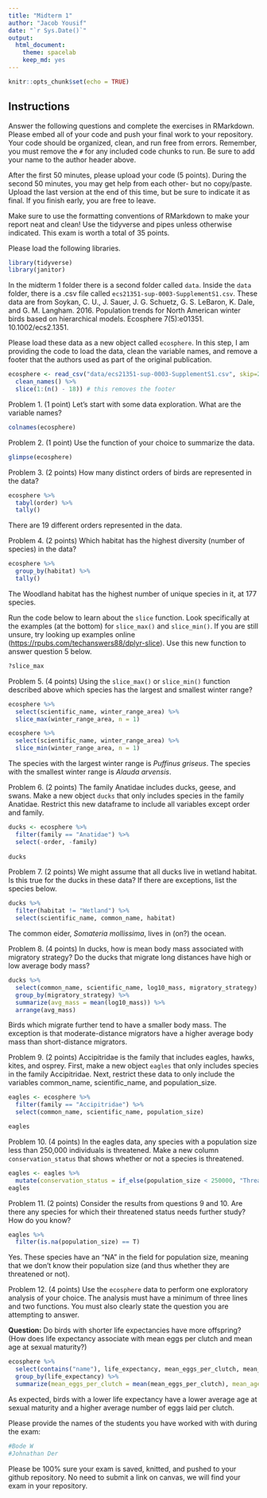 ```yaml
---
title: "Midterm 1"
author: "Jacob Yousif"
date: "`r Sys.Date()`"
output:
  html_document: 
    theme: spacelab
    keep_md: yes
---
```


```r
knitr::opts_chunk$set(echo = TRUE)
```

## Instructions

Answer the following questions and complete the exercises in RMarkdown. Please embed all of your code and push your final work to your repository. Your code should be organized, clean, and run free from errors. Remember, you must remove the `#` for any included code chunks to run. Be sure to add your name to the author header above.

After the first 50 minutes, please upload your code (5 points). During the second 50 minutes, you may get help from each other- but no copy/paste. Upload the last version at the end of this time, but be sure to indicate it as final. If you finish early, you are free to leave.

Make sure to use the formatting conventions of RMarkdown to make your report neat and clean! Use the tidyverse and pipes unless otherwise indicated. This exam is worth a total of 35 points.

Please load the following libraries.

```r
library(tidyverse)
library(janitor)
```

In the midterm 1 folder there is a second folder called `data`. Inside the `data` folder, there is a .csv file called `ecs21351-sup-0003-SupplementS1.csv`. These data are from Soykan, C. U., J. Sauer, J. G. Schuetz, G. S. LeBaron, K. Dale, and G. M. Langham. 2016. Population trends for North American winter birds based on hierarchical models. Ecosphere 7(5):e01351. 10.1002/ecs2.1351.

Please load these data as a new object called `ecosphere`. In this step, I am providing the code to load the data, clean the variable names, and remove a footer that the authors used as part of the original publication.

```r
ecosphere <- read_csv("data/ecs21351-sup-0003-SupplementS1.csv", skip=2) %>% 
  clean_names() %>%
  slice(1:(n() - 18)) # this removes the footer
```

Problem 1. (1 point) Let's start with some data exploration. What are the variable names?

```r
colnames(ecosphere)
```

Problem 2. (1 point) Use the function of your choice to summarize the data.

```r
glimpse(ecosphere)
```

Problem 3. (2 points) How many distinct orders of birds are represented in the data?

```r
ecosphere %>% 
  tabyl(order) %>% 
  tally()
```
There are 19 different orders represented in the data.

Problem 4. (2 points) Which habitat has the highest diversity (number of species) in the data?

```r
ecosphere %>% 
  group_by(habitat) %>% 
  tally()
```

The Woodland habitat has the highest number of unique species in it, at 177 species.

Run the code below to learn about the `slice` function. Look specifically at the examples (at the bottom) for `slice_max()` and `slice_min()`. If you are still unsure, try looking up examples online (<https://rpubs.com/techanswers88/dplyr-slice>). Use this new function to answer question 5 below.

```r
?slice_max
```

Problem 5. (4 points) Using the `slice_max()` or `slice_min()` function described above which species has the largest and smallest winter range?

```r
ecosphere %>% 
  select(scientific_name, winter_range_area) %>% 
  slice_max(winter_range_area, n = 1)
```

```r
ecosphere %>% 
  select(scientific_name, winter_range_area) %>% 
  slice_min(winter_range_area, n = 1)
```

The species with the largest winter range is *Puffinus griseus*. The species with the smallest winter range is *Alauda arvensis*.

Problem 6. (2 points) The family Anatidae includes ducks, geese, and swans. Make a new object `ducks` that only includes species in the family Anatidae. Restrict this new dataframe to include all variables except order and family.

```r
ducks <- ecosphere %>% 
  filter(family == "Anatidae") %>% 
  select(-order, -family) 
  
ducks
```

Problem 7. (2 points) We might assume that all ducks live in wetland habitat. Is this true for the ducks in these data? If there are exceptions, list the species below.

```r
ducks %>% 
  filter(habitat != "Wetland") %>% 
  select(scientific_name, common_name, habitat)
```

The common eider, *Somateria mollissima*, lives in (on?) the ocean.

Problem 8. (4 points) In ducks, how is mean body mass associated with migratory strategy? Do the ducks that migrate long distances have high or low average body mass?

```r
ducks %>% 
  select(common_name, scientific_name, log10_mass, migratory_strategy) %>% 
  group_by(migratory_strategy) %>% 
  summarize(avg_mass = mean(log10_mass)) %>% 
  arrange(avg_mass)
```

Birds which migrate further tend to have a smaller body mass. The exception is that moderate-distance migrators have a higher average body mass than short-distance migrators.

Problem 9. (2 points) Accipitridae is the family that includes eagles, hawks, kites, and osprey. First, make a new object `eagles` that only includes species in the family Accipitridae. Next, restrict these data to only include the variables common_name, scientific_name, and population_size.

```r
eagles <- ecosphere %>% 
  filter(family == "Accipitridae") %>% 
  select(common_name, scientific_name, population_size)

eagles
```

Problem 10. (4 points) In the eagles data, any species with a population size less than 250,000 individuals is threatened. Make a new column `conservation_status` that shows whether or not a species is threatened.

```r
eagles <- eagles %>% 
  mutate(conservation_status = if_else(population_size < 250000, "Threatened", "Safe"))
eagles
```

Problem 11. (2 points) Consider the results from questions 9 and 10. Are there any species for which their threatened status needs further study? How do you know?

```r
eagles %>% 
  filter(is.na(population_size) == T)
```

Yes. These species have an "NA" in the field for population size, meaning that we don't know their population size (and thus whether they are threatened or not).

Problem 12. (4 points) Use the `ecosphere` data to perform one exploratory analysis of your choice. The analysis must have a minimum of three lines and two functions. You must also clearly state the question you are attempting to answer.

**Question:** Do birds with shorter life expectancies have more offspring? (How does life expectancy associate with mean eggs per clutch and mean age at sexual maturity?)

```r
ecosphere %>% 
  select(contains("name"), life_expectancy, mean_eggs_per_clutch, mean_age_at_sexual_maturity) %>% 
  group_by(life_expectancy) %>% 
  summarize(mean_eggs_per_clutch = mean(mean_eggs_per_clutch), mean_age_at_maturity = mean(mean_age_at_sexual_maturity))
```

As expected, birds with a lower life expectancy have a lower average age at sexual maturity and a higher average number of eggs laid per clutch.

Please provide the names of the students you have worked with with during the exam:

```r
#Bode W
#Johnathan Der
```

Please be 100% sure your exam is saved, knitted, and pushed to your github repository. No need to submit a link on canvas, we will find your exam in your repository.
